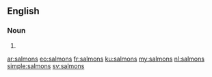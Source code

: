 ==English==

===Noun===
{{head|en|plural}}

# {{plural of|salmon|lang=en}}

[[ar:salmons]]
[[eo:salmons]]
[[fr:salmons]]
[[ku:salmons]]
[[my:salmons]]
[[nl:salmons]]
[[simple:salmons]]
[[sv:salmons]]